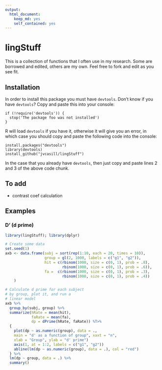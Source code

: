 ```yaml
---
output:
  html_document:
    keep_md: yes
    self_contained: yes
---
```


lingStuff
=========

This is a collection of functions that I often use 
in my research. Some are borrowed and edited, others 
are my own. Feel free to fork and edit as you see fit. 

## Installation

In order to install this package you must have `devtools`. Don't know if you have `devtools`? Copy and paste this into your console:

```
if (!require('devtools')) {
  stop('The package foo was not installed')
}
```

R will load `devtools` if you have it, otherwise it will give you an error, in which case you should copy and paste the following code into the console:

```
install.packages("devtools")
library(devtools)
install_github("jvcasill/lingStuff")
```

In the case that you already have `devtools`, then just copy and paste lines 2 and 3 of the above code chunk. 

## To add

- contrast coef calculation

## Examples

### D' (d prime)

```r
library(lingStuff); library(dplyr)

# Create some data
set.seed(1)
axb <- data.frame(subj = sort(rep(1:10, each = 20, times = 10)),
                  group = gl(2, 1000, labels = c("g1", "g2")),
                  hit = c(rbinom(1000, size = c(0, 1), prob = .8), 
                          rbinom(1000, size = c(0, 1), prob = .6)),
                  fa =  c(rbinom(1000, size = c(0, 1), prob = .3), 
                          rbinom(1000, size = c(0, 1), prob = .4))
    )

# Calculate d prime for each subject
# by group, plot it, and run a 
# linear model
axb %>%
  group_by(subj, group) %>%
  summarize(hRate = mean(hit), 
            faRate = mean(fa), 
            dp = dPrime(hRate, faRate)) %T>%
  {
    plot(dp ~ as.numeric(group), data = ., 
    main = "d' as a function of group", xaxt = "n", 
    xlab = "Group", ylab = "d' prime")
    axis(1, at = 1:2, labels = c("g1", "g2"))
    abline(lm(dp ~ as.numeric(group), data = .), col = "red")
  } %>%
  lm(dp ~ group, data = .) %>%
  summary()
```
